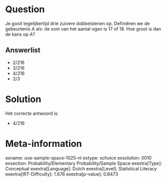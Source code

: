 Question
========

Je gooit tegelijkertijd drie zuivere dobbelstenen op. Definiëren we de
gebeurtenis *A* als: de som van het aantal ogen is 17 of 18. Hoe groot
is dan de kans op *A*?

Answerlist
----------

* 2/216
* 3/216
* 4/216
* 2/3

Solution
========

Het correcte antwoord is: 

* 4/216

Meta-information
================
exname: uva-sample-space-1025-nl
extype: schoice
exsolution: 0010
exsection: Probability/Elementary Probability/Sample Space
exextra[Type]: Conceptual
exextra[Language]: Dutch
exextra[Level]: Statistical Literacy
exextra[IRT-Difficulty]: 1.676
exextra[p-value]: 0.8473
